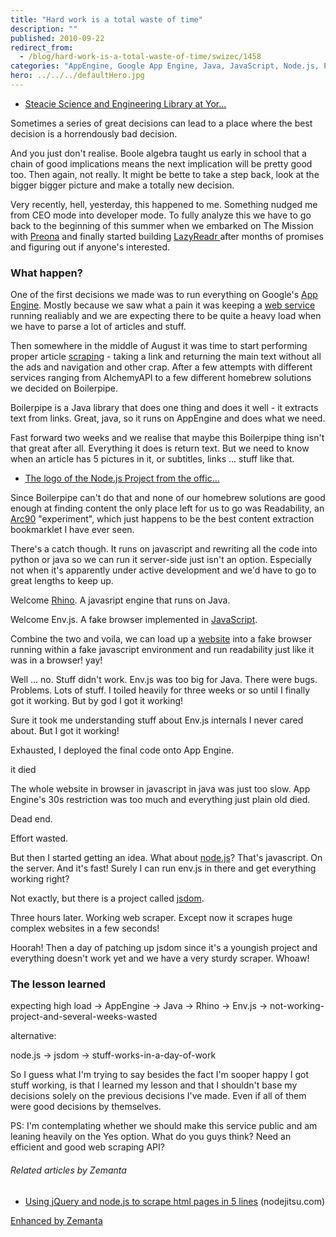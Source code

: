 ```yaml
---
title: "Hard work is a total waste of time"
description: ""
published: 2010-09-22
redirect_from:
  - /blog/hard-work-is-a-total-waste-of-time/swizec/1458
categories: "AppEngine, Google App Engine, Java, JavaScript, Node.js, Programming, Uncategorized"
hero: ../../../defaultHero.jpg
---
```


- [Steacie Science and Engineering Library at Yor...](https://swizec.com/wp-content/uploads/2010/09/300px-SteacieLibrary.jpg)

Sometimes a series of great decisions can lead to a place where the best decision is a horrendously bad decision.

And you just don't realise. Boole algebra taught us early in school that a chain of good implications means the next implication will be pretty good too. Then again, not really. It might be bette to take a step back, look at the bigger bigger picture and make a totally new decision.

Very recently, hell, yesterday, this happened to me. Something nudged me from CEO mode into developer mode. To fully analyze this we have to go back to the beginning of this summer when we embarked on The Mission with [Preona](http://preona.net/) and finally started building [LazyReadr ](http://lazyreadr.com/)after months of promises and figuring out if anyone's interested.

### What happen?

One of the first decisions we made was to run everything on Google's [App Engine](http://code.google.com/appengine/). Mostly because we saw what a pain it was keeping a [web service](http://en.wikipedia.org/wiki/Web_service) running realiably and we are expecting there to be quite a heavy load when we have to parse a lot of articles and stuff.

Then somewhere in the middle of August it was time to start performing proper article [scraping](http://en.wikipedia.org/wiki/Web_scraping) - taking a link and returning the main text without all the ads and navigation and other crap. After a few attempts with different services ranging from AlchemyAPI to a few different homebrew solutions we decided on Boilerpipe.

Boilerpipe is a Java library that does one thing and does it well - it extracts text from links. Great, java, so it runs on AppEngine and does what we need.

Fast forward two weeks and we realise that maybe this Boilerpipe thing isn't that great after all. Everything it does is return text. But we need to know when an article has 5 pictures in it, or subtitles, links ... stuff like that.

- [The logo of the Node.js Project from the offic...](https://swizec.com/wp-content/uploads/2010/09/300px-NodeJS.png)

Since Boilerpipe can't do that and none of our homebrew solutions are good enough at finding content the only place left for us to go was Readability, an [Arc90](http://www.arc90.com/) "experiment", which just happens to be the best content extraction bookmarklet I have ever seen.

There's a catch though. It runs on javascript and rewriting all the code into python or java so we can run it server-side just isn't an option. Especially not when it's apparently under active development and we'd have to go to great lengths to keep up.

Welcome [Rhino](http://www.mozilla.org/rhino/). A javasript engine that runs on Java.

Welcome Env.js. A fake browser implemented in [JavaScript](http://en.wikipedia.org/wiki/JavaScript).

Combine the two and voila, we can load up a [website](http://en.wikipedia.org/wiki/Website) into a fake browser running within a fake javascript environment and run readability just like it was in a browser! yay!

Well ... no. Stuff didn't work. Env.js was too big for Java. There were bugs. Problems. Lots of stuff. I toiled heavily for three weeks or so until I finally got it working. But by god I got it working!

Sure it took me understanding stuff about Env.js internals I never cared about. But I got it working!

Exhausted, I deployed the final code onto App Engine.

it died

The whole website in browser in javascript in java was just too slow. App Engine's 30s restriction was too much and everything just plain old died.

Dead end.

Effort wasted.

But then I started getting an idea. What about [node.js](http://nodejs.org/)? That's javascript. On the server. And it's fast! Surely I can run env.js in there and get everything working right?

Not exactly, but there is a project called [jsdom](http://github.com/tmpvar/jsdom).

Three hours later. Working web scraper. Except now it scrapes huge complex websites in a few seconds!

Hoorah! Then a day of patching up jsdom since it's a youngish project and everything doesn't work yet and we have a very sturdy scraper. Whoaw!

### The lesson learned

expecting high load -> AppEngine -> Java -> Rhino -> Env.js -> not-working-project-and-several-weeks-wasted

alternative:

node.js -> jsdom -> stuff-works-in-a-day-of-work

So I guess what I'm trying to say besides the fact I'm sooper happy I got stuff working, is that I learned my lesson and that I shouldn't base my decisions solely on the previous decisions I've made. Even if all of them were good decisions by themselves.

PS: I'm contemplating whether we should make this service public and am leaning heavily on the Yes option. What do you guys think? Need an efficient and good web scraping API?

###### Related articles by Zemanta

- [Using jQuery and node.js to scrape html pages in 5 lines](http://blog.nodejitsu.com/jsdom-jquery-in-5-lines-on-nodejs) (nodejitsu.com)

[Enhanced by Zemanta](https://img.zemanta.com/zemified_e.png?x-id=4671db4b-1c09-4cc2-9c53-825c17a80c65)
